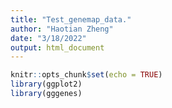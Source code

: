 ```yaml
---
title: "Test_genemap_data."
author: "Haotian Zheng"
date: "3/18/2022"
output: html_document
---
```


```r
knitr::opts_chunk$set(echo = TRUE)
library(ggplot2)
library(gggenes)
```

